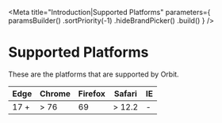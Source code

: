 
<Meta
    title="Introduction|Supported Platforms"
    parameters={
        paramsBuilder()
            .sortPriority(-1)
            .hideBrandPicker()
            .build()
    }
/>

<GithubLink filePath="/" />

# Supported Platforms

These are the platforms that are supported by Orbit.

| Edge | Chrome | Firefox | Safari | IE |
|------|--------|---------|--------|----|
| 17 + | > 76   | 69      | > 12.2 | -  |

